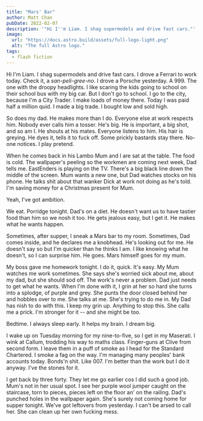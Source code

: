 ```yaml
---
title: "Mars' Bar"
author: Matt Chan
pubDate: 2022-02-07
description: '"Hi I''m Liam. I shag supermodels and drive fast cars."'
image:
  url: "https://docs.astro.build/assets/full-logo-light.png"
  alt: "The full Astro logo."
tags:
  - flash fiction
---
```


Hi I'm Liam. I shag supermodels and drive fast cars. I drove a Ferrari to work today. Check it, a _san-peli-gree-no_. I
drove a Porsche yesterday. A 999. The one with the droopy headlights. I like scaring the kids going to school on their
school bus with my big car. But I don't go to school. I go to the city, because I'm a City Trader. I make loads of money
there. Today I was paid half a million quid. I made a big trade. I bought low and sold high.

So does my dad. He makes more than I do. Everyone else at work respects him. Nobody ever calls him a tosser. He's big. He
is important, a big shot, and so am I. He shouts at his mates. Everyone listens to him. His hair is greying. He dyes it,
tells it to fuck off. Some prickly bastards stay there. No-one notices. I play pretend.

When he comes back in his Lambo Mum and I are sat at the table. The food is cold. The wallpaper's peeling so the workmen
are coming next week, Dad tells me. EastEnders is playing on the TV. There's a big black line down the middle of the
screen. Mum wants a new one, but Dad watches stocks on his phone. He talks shit about that wanker Dick at work not doing
as he's told. I'm saving money for a Christmas present for Mum.

Yeah, I've got ambition.

We eat. Porridge tonight. Dad's on a diet. He doesn't want us to have tastier food than him so we nosh it too. He gets
jealous easy, but I get it. He makes what he wants happen.

Sometimes, after supper, I sneak a Mars bar to my room. Sometimes, Dad comes inside, and he declares me a knobhead.
He's looking out for me. He doesn't say so but I'm quicker than he thinks I am. I like knowing what he doesn't, so I can
surprise him. He goes. Mars himself goes for my mum.

My boss gave me homework tonight. I do it, quick. It's easy. My Mum watches me work sometimes. She says she's worried
sick about me, about my dad, but she should sod off. The work's never a problem. Dad just needs to get what he wants.
When I'm done with it, I grin at her so hard she turns into a splodge, of purple and grey. She punts the door closed
behind her and hobbles over to me. She talks at me. She's trying to do me in. My Dad has nish to do with this. I keep my
grin up. Anything to stop this. She calls me a prick. I'm stronger for it -- and she might be too.

Bedtime. I always sleep early. It helps my brain. I dream big.

I wake up on Tuesday morning for my nine-to-five, so I get in my Maserati. I wink at Callum, trodding his way to maths
class. Finger-guns at Clive from second form. I leave them in a puff of smoke as I head for the Standard Chartered. I
smoke a fag on the way. I'm managing many peoples' bank accounts today. Bonds'n shit. Like 007. I'm better than the work
but I do it anyway. I've the stones for it.

I get back by three forty. They let me go earlier cos I did such a good job. Mum's not in her usual spot. I see her
purple wool jumper caught on the staircase, torn to pieces, pieces left on the floor an' on the railing. Dad's punched
holes in the wallpaper again. She's surely not coming home for supper tonight. We've got leftovers from yesterday. I
can't be arsed to call her. She can clean up her own fucking mess.
